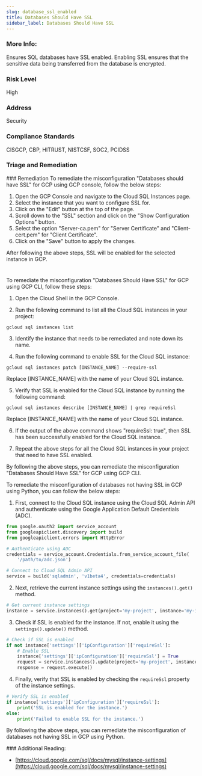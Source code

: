 ```yaml
---
slug: database_ssl_enabled
title: Databases Should Have SSL
sidebar_label: Databases Should Have SSL
---
```


### More Info:

Ensures SQL databases have SSL enabled. Enabling SSL ensures that the sensitive data being transferred from the database is encrypted.

### Risk Level

High

### Address

Security

### Compliance Standards

CISGCP, CBP, HITRUST, NISTCSF, SOC2, PCIDSS


### Triage and Remediation
<Tabs>
<Tab title='Remediation'>
### Remediation

<AccordionGroup>
<Accordion title='Using Console' defaultOpen='true'>
To remediate the misconfiguration "Databases should have SSL" for GCP using GCP console, follow the below steps:

1. Open the GCP Console and navigate to the Cloud SQL Instances page.
2. Select the instance that you want to configure SSL for.
3. Click on the "Edit" button at the top of the page.
4. Scroll down to the "SSL" section and click on the "Show Configuration Options" button.
5. Select the option "Server-ca.pem" for "Server Certificate" and "Client-cert.pem" for "Client Certificate".
6. Click on the "Save" button to apply the changes.

After following the above steps, SSL will be enabled for the selected instance in GCP.

#
</Accordion>

<Accordion title='Using CLI'>
To remediate the misconfiguration "Databases Should Have SSL" for GCP using GCP CLI, follow these steps:

1. Open the Cloud Shell in the GCP Console.

2. Run the following command to list all the Cloud SQL instances in your project:

```
gcloud sql instances list
```

3. Identify the instance that needs to be remediated and note down its name.

4. Run the following command to enable SSL for the Cloud SQL instance:

```
gcloud sql instances patch [INSTANCE_NAME] --require-ssl
```

Replace [INSTANCE_NAME] with the name of your Cloud SQL instance.

5. Verify that SSL is enabled for the Cloud SQL instance by running the following command:

```
gcloud sql instances describe [INSTANCE_NAME] | grep requireSsl
```

Replace [INSTANCE_NAME] with the name of your Cloud SQL instance.

6. If the output of the above command shows "requireSsl: true", then SSL has been successfully enabled for the Cloud SQL instance.

7. Repeat the above steps for all the Cloud SQL instances in your project that need to have SSL enabled.

By following the above steps, you can remediate the misconfiguration "Databases Should Have SSL" for GCP using GCP CLI.
</Accordion>

<Accordion title='Using Python'>
To remediate the misconfiguration of databases not having SSL in GCP using Python, you can follow the below steps:

1. First, connect to the Cloud SQL instance using the Cloud SQL Admin API and authenticate using the Google Application Default Credentials (ADC).

```python
from google.oauth2 import service_account
from googleapiclient.discovery import build
from googleapiclient.errors import HttpError

# Authenticate using ADC
credentials = service_account.Credentials.from_service_account_file(
    '/path/to/adc.json')

# Connect to Cloud SQL Admin API
service = build('sqladmin', 'v1beta4', credentials=credentials)
```

2. Next, retrieve the current instance settings using the `instances().get()` method.

```python
# Get current instance settings
instance = service.instances().get(project='my-project', instance='my-instance').execute()
```

3. Check if SSL is enabled for the instance. If not, enable it using the `settings().update()` method.

```python
# Check if SSL is enabled
if not instance['settings']['ipConfiguration']['requireSsl']:
    # Enable SSL
    instance['settings']['ipConfiguration']['requireSsl'] = True
    request = service.instances().update(project='my-project', instance='my-instance', body=instance)
    response = request.execute()
```

4. Finally, verify that SSL is enabled by checking the `requireSsl` property of the instance settings.

```python
# Verify SSL is enabled
if instance['settings']['ipConfiguration']['requireSsl']:
    print('SSL is enabled for the instance.')
else:
    print('Failed to enable SSL for the instance.')
```

By following the above steps, you can remediate the misconfiguration of databases not having SSL in GCP using Python.
</Accordion>

</AccordionGroup>
</Tab>
</Tabs>
### Additional Reading:

- [https://cloud.google.com/sql/docs/mysql/instance-settings](https://cloud.google.com/sql/docs/mysql/instance-settings) 

